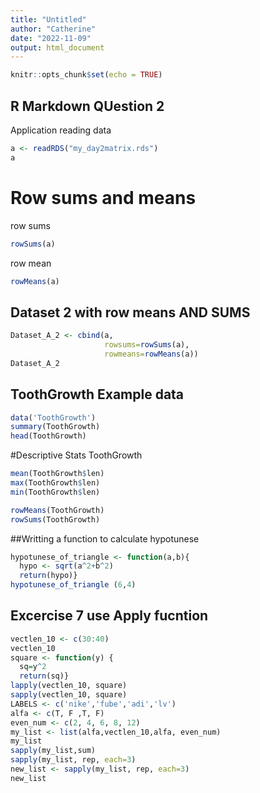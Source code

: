 ```yaml
---
title: "Untitled"
author: "Catherine"
date: "2022-11-09"
output: html_document
---
```


```r
knitr::opts_chunk$set(echo = TRUE)
```

## R Markdown QUestion 2

Application reading data

```r
a <- readRDS("my_day2matrix.rds")
a
```

# Row sums and means

row sums

```r
rowSums(a)
```

row mean

```r
rowMeans(a)
```

## Dataset 2 with row means AND SUMS

```r
Dataset_A_2 <- cbind(a,
                     rowsums=rowSums(a), 
                     rowmeans=rowMeans(a))
Dataset_A_2
```

## ToothGrowth Example data

```r
data('ToothGrowth')
summary(ToothGrowth)
head(ToothGrowth)
```

#Descriptive Stats ToothGrowth 

```r
mean(ToothGrowth$len)
max(ToothGrowth$len)
min(ToothGrowth$len)

rowMeans(ToothGrowth)
rowSums(ToothGrowth)

```

##Writting a function to calculate hypotunese

```r
hypotunese_of_triangle <- function(a,b){
  hypo <- sqrt(a^2+b^2) 
  return(hypo)}
hypotunese_of_triangle (6,4)
```

## Excercise 7 use Apply fucntion

```r
vectlen_10 <- c(30:40)
vectlen_10
square <- function(y) {
  sq=y^2
  return(sq)}
lapply(vectlen_10, square)
sapply(vectlen_10, square)
LABELS <- c('nike','fube','adi','lv')
alfa <- c(T, F ,T, F)
even_num <- c(2, 4, 6, 8, 12)
my_list <- list(alfa,vectlen_10,alfa, even_num)
my_list
sapply(my_list,sum)
sapply(my_list, rep, each=3)
new_list <- sapply(my_list, rep, each=3)
new_list

```

